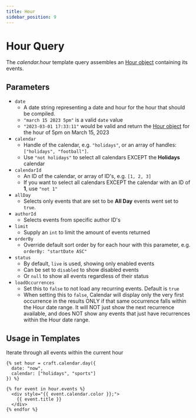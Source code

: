 ```yaml
---
title: Hour
sidebar_position: 9
---
```


# Hour Query

The _calendar.hour_ template query assembles an [Hour object](../objects/hour.mdx) containing its events.

## Parameters

- `date`
  - A date string representing a date and hour for the hour that should be compiled.
  - `"march 15 2023 5pm"` is a valid `date` value
  - `"2023-03-01 17:33:11"` would be valid and return the [Hour object](../objects/hour.mdx) for the hour of 5pm on March 15, 2023
- `calendar`
  - Handle of the calendar, e.g. `"holidays"`, or an array of handles: `["holidays", "football"]`.
  - Use `"not holidays"` to select all calendars EXCEPT the **Holidays** calendar
- `calendarId`
  - An ID of the calendar, or array of ID's, e.g. `[1, 2, 3]`
  - If you want to select all calendars EXCEPT the calendar with an ID of **1**, use `"not 1"`
- `allDay`
  - Selects only events that are set to be **All Day** events went set to `true`.
- `authorId`
  - Selects events from specific author ID's
- `limit`
  - Supply an `int` to limit the amount of events returned
- `orderBy`
  - Override default sort order by for each hour with this parameter, e.g. `orderBy: "startDate ASC"`
- `status`
  - By default, `live` is used, showing only enabled events
  - Can be set to `disabled` to show disabled events
  - Or `null` to show all events regardless of their status
- `loadOccurrences`
  - Set this to `false` to not load any recurring events. Default is `true`
  - When setting this to `false`, Calendar will display only the very first occurrence in the results ONLY if that same occurrence falls within the Hour date range. It will NOT just show the next recurrence available, and does NOT show any events that just have recurrences within the Hour date range.

## Usage in Templates

Iterate through all events within the current hour

```twig showLineNumbers
{% set hour = craft.calendar.day({
  date: "now",
  calendar: ["holidays", "sports"]
}) %}

{% for event in hour.events %}
  <div style="{{ event.calendar.color }};">
    {{ event.title }}
  </div>
{% endfor %}
```
